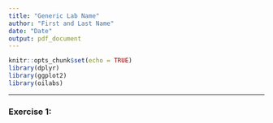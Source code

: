 ```yaml
---
title: "Generic Lab Name"
author: "First and Last Name"
date: "Date"
output: pdf_document
---
```


```r
knitr::opts_chunk$set(echo = TRUE)
library(dplyr)
library(ggplot2)
library(oilabs)
```

* * *

### Exercise 1: 

```r

```




